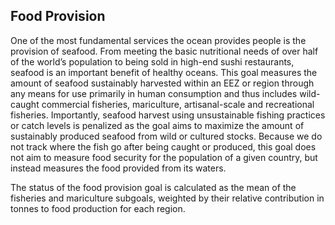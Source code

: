## Food Provision

One of the most fundamental services the ocean provides people is the provision of seafood. From meeting the basic nutritional needs of over half of the world’s population to being sold in high-end sushi restaurants, seafood is an important benefit of healthy oceans. This goal measures the amount of seafood sustainably harvested within an EEZ or region through any means for use primarily in human consumption and thus includes wild-caught commercial fisheries, mariculture, artisanal-scale and recreational fisheries. Importantly, seafood harvest using unsustainable fishing practices or catch levels is penalized as the goal aims to maximize the amount of sustainably produced seafood from wild or cultured stocks. Because we do not track where the fish go after being caught or produced, this goal does not aim to measure food security for the population of a given country, but instead measures the food provided from its waters.

The status of the food provision goal is calculated as the mean of the fisheries and mariculture subgoals, weighted by their relative contribution in tonnes to food production for each region. 